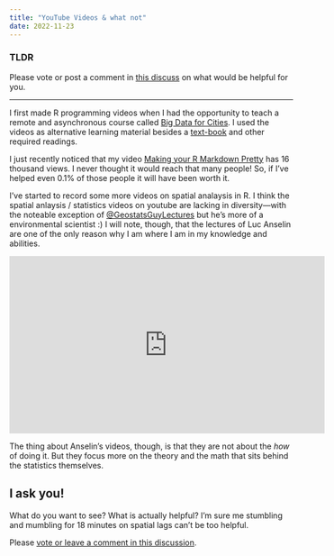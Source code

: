 ```yaml
---
title: "YouTube Videos & what not"
date: 2022-11-23
---
```


### TLDR 

Please vote or post a comment in [this discuss](https://github.com/JosiahParry/quarto-site/discussions/4) on what would be helpful for you.

---------


I first made R programming videos when I had the opportunity to teach a remote and asynchronous course called [Big Data for Cities](https://bd4c.netlify.app/). I used the videos as alternative learning material besides a [text-book](https://ui.josiahparry.com/) and other required readings. 

I just recently noticed that my video [Making your R Markdown Pretty](https://www.youtube.com/watch?v=v048ru5v0BE&t=1s&ab_channel=JosiahParry) has 16 thousand views. I never thought it would reach that many people! So, if I've helped even 0.1% of those people it will have been worth it. 

I've started to record some more videos on spatial analaysis in R. I think the spatial anlaysis / statistics videos on youtube are lacking in diversity—with the noteable exception of [@GeostatsGuyLectures](https://www.youtube.com/@GeostatsGuyLectures) but he's more of a environmental scientist :) I will note, though, that the lectures of Luc Anselin are one of the only reason why I am where I am in my knowledge and abilities. 

<iframe width="560" height="315" src="https://www.youtube.com/embed/OnMNZwJywjs" title="YouTube video player" frameborder="0" allow="accelerometer; autoplay; clipboard-write; encrypted-media; gyroscope; picture-in-picture" allowfullscreen></iframe>

The thing about Anselin's videos, though, is that they are not about the _how_ of doing it. But they focus more on the theory and the math that sits behind the statistics themselves. 


## I ask you! 

What do you want to see? What is actually helpful? I'm sure me stumbling and mumbling for 18 minutes on spatial lags can't be too helpful. 

Please [vote or leave a comment in this discussion](https://github.com/JosiahParry/quarto-site/discussions/4).


